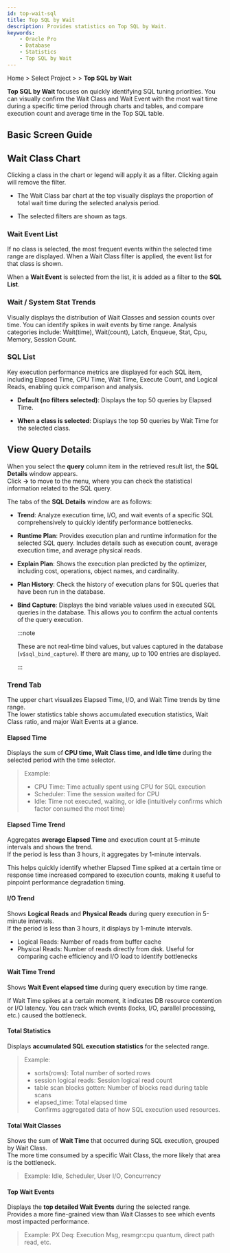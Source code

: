 ```yaml
---
id: top-wait-sql
title: Top SQL by Wait
description: Provides statistics on Top SQL by Wait.
keywords: 
    - Oracle Pro
    - Database
    - Statistics
    - Top SQL by Wait
---
```


Home &gt; Select Project &gt; <Cmdname sid="side_statistics" className="uitext" /> &gt; **Top SQL by Wait**

**Top SQL by Wait** focuses on quickly identifying SQL tuning priorities. You can visually confirm the Wait Class and Wait Event with the most wait time during a specific time period through charts and tables, and compare execution count and average time in the Top SQL table.

## Basic Screen Guide

<ImgLang img="db-top-wait-sql.png" desc="top wait sql" />

## Wait Class Chart

Clicking a class in the chart or legend will apply it as a filter. Clicking again will remove the filter.

- The Wait Class bar chart at the top visually displays the proportion of total wait time during the selected analysis period.

- The selected filters are shown as tags.

### Wait Event List

If no class is selected, the most frequent events within the selected time range are displayed. When a Wait Class filter is applied, the event list for that class is shown.

When a **Wait Event** is selected from the list, it is added as a filter to the **SQL List**.

### Wait / System Stat Trends

Visually displays the distribution of Wait Classes and session counts over time. You can identify spikes in wait events by time range. Analysis categories include: Wait(time), Wait(count), Latch, Enqueue, Stat, Cpu, Memory, Session Count.

### SQL List

Key execution performance metrics are displayed for each SQL item, including Elapsed Time, CPU Time, Wait Time, Execute Count, and Logical Reads, enabling quick comparison and analysis.

- **Default (no filters selected)**: Displays the top 50 queries by Elapsed Time.

- **When a class is selected**: Displays the top 50 queries by Wait Time for the selected class.

## View Query Details

When you select the **query** column item in the retrieved result list, the **SQL Details** window appears.  
Click <Cmdname sid="BTN06225" className="uitext" /> **→** to move to the <Cmdname sid="statistics_sql" className="uitext" /> menu, where you can check the statistical information related to the SQL query.

<ImgLang img="db-sql-details-oracle-pro.png" desc="SQL Details" />

The tabs of the **SQL Details** window are as follows:

* **Trend**: Analyze execution time, I/O, and wait events of a specific SQL comprehensively to quickly identify performance bottlenecks.

* **Runtime Plan**: Provides execution plan and runtime information for the selected SQL query. Includes details such as execution count, average execution time, and average physical reads.

* **Explain Plan**: Shows the execution plan predicted by the optimizer, including cost, operations, object names, and cardinality.

* **Plan History**: Check the history of execution plans for SQL queries that have been run in the database.

* **Bind Capture**: Displays the bind variable values used in executed SQL queries in the database. This allows you to confirm the actual contents of the query execution.

  :::note

  These are not real-time bind values, but values captured in the database (`v$sql_bind_capture`). If there are many, up to 100 entries are displayed.

  :::

### Trend Tab

The upper chart visualizes Elapsed Time, I/O, and Wait Time trends by time range.  
The lower statistics table shows accumulated execution statistics, Wait Class ratio, and major Wait Events at a glance.

#### Elapsed Time

Displays the sum of **CPU time, Wait Class time, and Idle time** during the selected period with the time selector.

> Example:
> * CPU Time: Time actually spent using CPU for SQL execution
> * Scheduler: Time the session waited for CPU
> * Idle: Time not executed, waiting, or idle (intuitively confirms which factor consumed the most time)

#### Elapsed Time Trend

Aggregates **average Elapsed Time** and execution count at 5-minute intervals and shows the trend.  
If the period is less than 3 hours, it aggregates by 1-minute intervals.

This helps quickly identify whether Elapsed Time spiked at a certain time or response time increased compared to execution counts, making it useful to pinpoint performance degradation timing.

#### I/O Trend

Shows **Logical Reads** and **Physical Reads** during query execution in 5-minute intervals.  
If the period is less than 3 hours, it displays by 1-minute intervals.

* Logical Reads: Number of reads from buffer cache
* Physical Reads: Number of reads directly from disk. Useful for comparing cache efficiency and I/O load to identify bottlenecks

#### Wait Time Trend

Shows **Wait Event elapsed time** during query execution by time range.

If Wait Time spikes at a certain moment, it indicates DB resource contention or I/O latency. You can track which events (locks, I/O, parallel processing, etc.) caused the bottleneck.

#### Total Statistics

Displays **accumulated SQL execution statistics** for the selected range.

> Example:
> * sorts(rows): Total number of sorted rows
> * session logical reads: Session logical read count
> * table scan blocks gotten: Number of blocks read during table scans
> * elapsed_time: Total elapsed time  
> Confirms aggregated data of how SQL execution used resources.

#### Total Wait Classes

Shows the sum of **Wait Time** that occurred during SQL execution, grouped by Wait Class.  
The more time consumed by a specific Wait Class, the more likely that area is the bottleneck.

> Example: Idle, Scheduler, User I/O, Concurrency

#### Top Wait Events

Displays the **top detailed Wait Events** during the selected range.  
Provides a more fine-grained view than Wait Classes to see which events most impacted performance.

> Example: PX Deq: Execution Msg, resmgr:cpu quantum, direct path read, etc.
